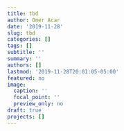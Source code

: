 ```yaml
---
title: tbd
author: Omer Acar
date: '2019-11-28'
slug: tbd
categories: []
tags: []
subtitle: ''
summary: ''
authors: []
lastmod: '2019-11-28T20:01:05-05:00'
featured: no
image:
  caption: ''
  focal_point: ''
  preview_only: no
draft: true
projects: []
---
```

